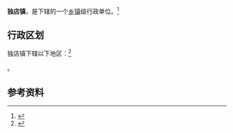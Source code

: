 {{中国乡级行政区|62/08/22/102/000}}

'''独店镇'''，是{{PRC admin/fullname|62/08/22/102/000|3}}下辖的一个[[乡镇|乡镇]]级行政单位。<ref>{{PRC admin/ref sgc|{{PRC admin/parent|62/08/22/102/000}}}}</ref>

== 行政区划 ==

独店镇下辖以下地区：<ref>{{PRC admin/ref sgc|62/08/22/102/000}}</ref>

{{PRC admin/children|62/08/22/102/000}}。

== 参考资料 ==

{{reflist}}

{{行政区划小作品}}
{{PRC admin/navcat|62/08/22/102/000}}